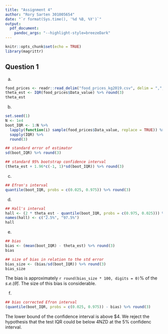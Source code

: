 ```yaml
---
title: "Assignment 4"
author: "Rory Sarten 301005654"
date: "`r format(Sys.time(), '%d %B, %Y')`"
output:
  pdf_document:
    pandoc_args: "--highlight-style=breezeDark"
---
```


```r
knitr::opts_chunk$set(echo = TRUE)
library(magrittr)
```

## Question 1

a)

```r
food_prices <- readr::read_delim("food_prices_kg2019.csv", delim = ",", col_types = readr::cols())
theta_est <- IQR(food_prices$Data_value) %>% round(3)
theta_est
```

b)

```r
set.seed(1)
N <- 1e4
boot_IQR <- 1:N %>% 
  lapply(function(i) sample(food_prices$Data_value, replace = TRUE)) %>% 
  sapply(IQR) %>% 
  round(3)

## standard error of estimator
sd(boot_IQR) %>% round(3)

## standard 95% bootstrap confidence interval
(theta_est + 1.96*c(-1, 1)*sd(boot_IQR)) %>% round(3)
```

c)

```r
## Efron's interval
quantile(boot_IQR, probs = c(0.025, 0.975)) %>% round(3)
```

d)

```r
## Hall's interval
hall <- (2 * theta_est - quantile(boot_IQR, probs = c(0.975, 0.025))) %>% round(3)
names(hall) <- c("2.5%", "97.5%")
hall
```

e)

```r
## bias
bias <- (mean(boot_IQR) - theta_est) %>% round(3)
bias

## size of bias in relation to the std error
bias_size <- (bias/sd(boot_IQR)) %>% round(3)
bias_size
```

The bias is approximately `r round(bias_size * 100, digits = 0)`% of the $s.e.(\hat\theta)$. The size of this bias is considerable.

f)

```r
## bias corrected Efron interval
(quantile(boot_IQR, probs = c(0.025, 0.975)) - bias) %>% round(3)
```

The lower bound of the confidence interval is above $4. We reject the hypothesis that the test IQR could be below 4NZD at the 5% confidenc interval.